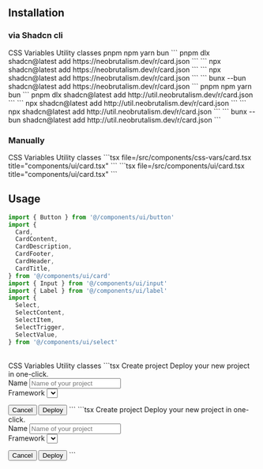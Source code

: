 ## Installation

### via Shadcn cli

<Tabs defaultValue="css-vars" className="w-full">
  <TabsList className="grid w-full grid-cols-2">
    <TabsTrigger value="css-vars">CSS Variables</TabsTrigger>
    <TabsTrigger value="util">Utility classes</TabsTrigger>
  </TabsList>
  <TabsContent value="css-vars">
    <Tabs defaultValue="pnpm" className="w-full">
      <TabsList className="grid w-full grid-cols-4">
        <TabsTrigger value="pnpm">pnpm</TabsTrigger>
        <TabsTrigger value="npm">npm</TabsTrigger>
        <TabsTrigger value="yarn">yarn</TabsTrigger>
        <TabsTrigger value="bun">bun</TabsTrigger>
      </TabsList>
      <TabsContent value="pnpm">
      ```
      pnpm dlx shadcn@latest add https://neobrutalism.dev/r/card.json
      ```
      </TabsContent>
      <TabsContent value="npm">
      ```
      npx shadcn@latest add https://neobrutalism.dev/r/card.json
      ```
      </TabsContent>
      <TabsContent value="yarn">
      ```
      npx shadcn@latest add https://neobrutalism.dev/r/card.json
      ```
      </TabsContent>
      <TabsContent value="bun">
      ```
      bunx --bun shadcn@latest add https://neobrutalism.dev/r/card.json
      ```
      </TabsContent>
    </Tabs>
  </TabsContent>
  <TabsContent value="util">
    <Tabs defaultValue="pnpm" className="w-full">
      <TabsList className="grid w-full grid-cols-4">
        <TabsTrigger value="pnpm">pnpm</TabsTrigger>
        <TabsTrigger value="npm">npm</TabsTrigger>
        <TabsTrigger value="yarn">yarn</TabsTrigger>
        <TabsTrigger value="bun">bun</TabsTrigger>
      </TabsList>
      <TabsContent value="pnpm">
      ```
      pnpm dlx shadcn@latest add http://util.neobrutalism.dev/r/card.json
      ```
      </TabsContent>
      <TabsContent value="npm">
      ```
      npx shadcn@latest add http://util.neobrutalism.dev/r/card.json
      ```
      </TabsContent>
      <TabsContent value="yarn">
      ```
      npx shadcn@latest add http://util.neobrutalism.dev/r/card.json
      ```
      </TabsContent>
      <TabsContent value="bun">
      ```
      bunx --bun shadcn@latest add http://util.neobrutalism.dev/r/card.json
      ```
      </TabsContent>
    </Tabs>
  </TabsContent>
</Tabs>

<br />

### Manually

<Tabs defaultValue="css-vars" className="w-full">
  <TabsList className="grid w-full grid-cols-2">
    <TabsTrigger value="css-vars">CSS Variables</TabsTrigger>
    <TabsTrigger value="util">Utility classes</TabsTrigger>
  </TabsList>
  <TabsContent value="css-vars">
    ```tsx file=<rootDir>/src/components/css-vars/card.tsx title="components/ui/card.tsx"
    ```
  </TabsContent>
  <TabsContent value="util">
    ```tsx file=<rootDir>/src/components/ui/card.tsx title="components/ui/card.tsx"
    ```
  </TabsContent>
</Tabs>

<br />

## Usage

```ts
import { Button } from '@/components/ui/button'
import {
  Card,
  CardContent,
  CardDescription,
  CardFooter,
  CardHeader,
  CardTitle,
} from '@/components/ui/card'
import { Input } from '@/components/ui/input'
import { Label } from '@/components/ui/label'
import {
  Select,
  SelectContent,
  SelectItem,
  SelectTrigger,
  SelectValue,
} from '@/components/ui/select'
```

<br />

<Tabs defaultValue="css-vars" className="w-full">
  <TabsList className="grid w-full grid-cols-2">
    <TabsTrigger value="css-vars">CSS Variables</TabsTrigger>
    <TabsTrigger value="util">Utility classes</TabsTrigger>
  </TabsList>
  <TabsContent value="css-vars">
    ```tsx
    <Card className="w-[350px]">
      <CardHeader>
        <CardTitle>Create project</CardTitle>
        <CardDescription>Deploy your new project in one-click.</CardDescription>
      </CardHeader>
      <CardContent>
        <form>
          <div className="grid w-full items-center gap-4">
            <div className="flex flex-col space-y-1.5">
              <Label htmlFor="name">Name</Label>
              <Input id="name" placeholder="Name of your project" />
            </div>
            <div className="flex flex-col space-y-1.5">
              <Label htmlFor="framework">Framework</Label>
              <Select>
                <SelectTrigger className="bg-bw text-text" id="framework">
                  <SelectValue placeholder="Select" />
                </SelectTrigger>
                <SelectContent position="popper">
                  <SelectItem value="next">Next.js</SelectItem>
                  <SelectItem value="sveltekit">SvelteKit</SelectItem>
                  <SelectItem value="astro">Astro</SelectItem>
                  <SelectItem value="nuxt">Nuxt.js</SelectItem>
                </SelectContent>
              </Select>
            </div>
          </div>
        </form>
      </CardContent>
      <CardFooter className="flex justify-between">
        <Button>Cancel</Button>
        <Button variant="neutral">Deploy</Button>
      </CardFooter>
    </Card>
    ```
  </TabsContent>
  <TabsContent value="util">
    ```tsx
    <Card className="w-[350px]">
      <CardHeader>
        <CardTitle>Create project</CardTitle>
        <CardDescription>Deploy your new project in one-click.</CardDescription>
      </CardHeader>
      <CardContent>
        <form>
          <div className="grid w-full items-center gap-4">
            <div className="flex flex-col space-y-1.5">
              <Label htmlFor="name">Name</Label>
              <Input id="name" placeholder="Name of your project" />
            </div>
            <div className="flex flex-col space-y-1.5">
              <Label htmlFor="framework">Framework</Label>
              <Select>
                <SelectTrigger
                  className="bg-white text-black dark:bg-secondaryBlack dark:text-darkText"
                  id="framework"
                >
                  <SelectValue placeholder="Select" />
                </SelectTrigger>
                <SelectContent position="popper">
                  <SelectItem value="next">Next.js</SelectItem>
                  <SelectItem value="sveltekit">SvelteKit</SelectItem>
                  <SelectItem value="astro">Astro</SelectItem>
                  <SelectItem value="nuxt">Nuxt.js</SelectItem>
                </SelectContent>
              </Select>
            </div>
          </div>
        </form>
      </CardContent>
      <CardFooter className="flex justify-between">
        <Button>Cancel</Button>
        <Button variant="neutral">Deploy</Button>
      </CardFooter>
    </Card>
    ```    
  </TabsContent>
</Tabs>
